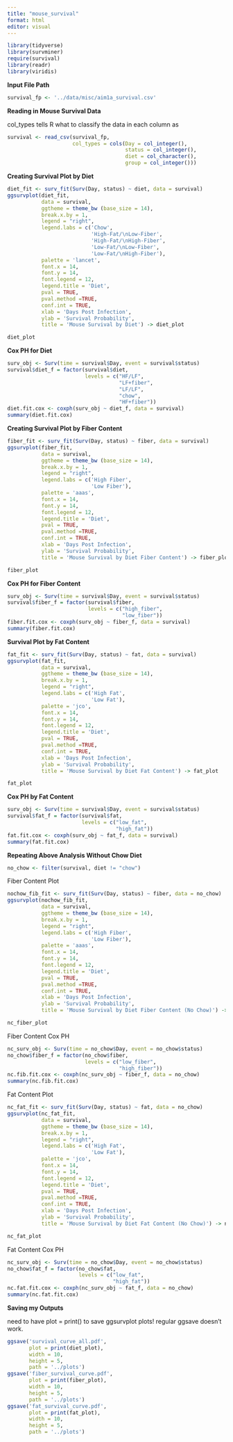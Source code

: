 ```yaml
---
title: "mouse_survival"
format: html
editor: visual
---
```


```r
library(tidyverse)
library(survminer)
require(survival)
library(readr)
library(viridis)
```

**Input File Path**

```r
survival_fp <- '../data/misc/aim1a_survival.csv'
```

**Reading in Mouse Survival Data**

col_types tells R what to classify the data in each column as

```r
survival <- read_csv(survival_fp,
                     col_types = cols(Day = col_integer(),
                                      status = col_integer(), 
                                      diet = col_character(),
                                      group = col_integer()))

```

**Creating Survival Plot by Diet**

```r
diet_fit <- surv_fit(Surv(Day, status) ~ diet, data = survival)
ggsurvplot(diet_fit, 
           data = survival,
           ggtheme = theme_bw (base_size = 14),
           break.x.by = 1,
           legend = "right",
           legend.labs = c('Chow', 
                           'High-Fat/\nLow-Fiber', 
                           'High-Fat/\nHigh-Fiber', 
                           'Low-Fat/\nLow-Fiber',
                           'Low-Fat/\nHigh-Fiber'),
           palette = 'lancet',
           font.x = 14, 
           font.y = 14, 
           font.legend = 12,
           legend.title = 'Diet',
           pval = TRUE, 
           pval.method =TRUE, 
           conf.int = TRUE, 
           xlab = 'Days Post Infection',
           ylab = 'Survival Probability',
           title = 'Mouse Survival by Diet') -> diet_plot

diet_plot
```

**Cox PH for Diet**

```r
surv_obj <- Surv(time = survival$Day, event = survival$status)
survival$diet_f = factor(survival$diet, 
                         levels = c("HF/LF", 
                                    "LF+fiber",
                                    "LF/LF", 
                                    "chow", 
                                    "HF+fiber"))
diet.fit.cox <- coxph(surv_obj ~ diet_f, data = survival)
summary(diet.fit.cox)
```

**Creating Survival Plot by Fiber Content**

```r
fiber_fit <- surv_fit(Surv(Day, status) ~ fiber, data = survival)
ggsurvplot(fiber_fit, 
           data = survival,
           ggtheme = theme_bw (base_size = 14),
           break.x.by = 1,
           legend = "right",
           legend.labs = c('High Fiber',
                           'Low Fiber'),
           palette = 'aaas',
           font.x = 14, 
           font.y = 14, 
           font.legend = 12,
           legend.title = 'Diet',
           pval = TRUE, 
           pval.method =TRUE, 
           conf.int = TRUE, 
           xlab = 'Days Post Infection',
           ylab = 'Survival Probability',
           title = 'Mouse Survival by Diet Fiber Content') -> fiber_plot

fiber_plot
```

**Cox PH for Fiber Content**

```r
surv_obj <- Surv(time = survival$Day, event = survival$status)
survival$fiber_f = factor(survival$fiber, 
                          levels = c("high_fiber", 
                                     "low_fiber"))
fiber.fit.cox <- coxph(surv_obj ~ fiber_f, data = survival)
summary(fiber.fit.cox)
```

**Survival Plot by Fat Content**

```r
fat_fit <- surv_fit(Surv(Day, status) ~ fat, data = survival)
ggsurvplot(fat_fit, 
           data = survival,
           ggtheme = theme_bw (base_size = 14),
           break.x.by = 1,
           legend = "right",
           legend.labs = c('High Fat',
                           'Low Fat'),
           palette = 'jco',
           font.x = 14, 
           font.y = 14, 
           font.legend = 12,
           legend.title = 'Diet',
           pval = TRUE, 
           pval.method =TRUE, 
           conf.int = TRUE, 
           xlab = 'Days Post Infection',
           ylab = 'Survival Probability',
           title = 'Mouse Survival by Diet Fat Content') -> fat_plot

fat_plot
```

**Cox PH by Fat Content**

```r
surv_obj <- Surv(time = survival$Day, event = survival$status)
survival$fat_f = factor(survival$fat, 
                        levels = c("low_fat", 
                                   "high_fat"))
fat.fit.cox <- coxph(surv_obj ~ fat_f, data = survival)
summary(fat.fit.cox)
```

**Repeating Above Analysis Without Chow Diet**

```r
no_chow <- filter(survival, diet != "chow")
```

Fiber Content Plot

```r
nochow_fib_fit <- surv_fit(Surv(Day, status) ~ fiber, data = no_chow)
ggsurvplot(nochow_fib_fit, 
           data = survival,
           ggtheme = theme_bw (base_size = 14),
           break.x.by = 1,
           legend = "right",
           legend.labs = c('High Fiber',
                           'Low Fiber'),
           palette = 'aaas',
           font.x = 14, 
           font.y = 14, 
           font.legend = 12,
           legend.title = 'Diet',
           pval = TRUE, 
           pval.method =TRUE, 
           conf.int = TRUE, 
           xlab = 'Days Post Infection',
           ylab = 'Survival Probability',
           title = 'Mouse Survival by Diet Fiber Content (No Chow)') -> nc_fiber_plot

nc_fiber_plot
```

Fiber Content Cox PH

```r
nc_surv_obj <- Surv(time = no_chow$Day, event = no_chow$status)
no_chow$fiber_f = factor(no_chow$fiber, 
                         levels = c("low_fiber", 
                                    "high_fiber"))
nc.fib.fit.cox <- coxph(nc_surv_obj ~ fiber_f, data = no_chow)
summary(nc.fib.fit.cox)
```

Fat Content Plot

```r
nc_fat_fit <- surv_fit(Surv(Day, status) ~ fat, data = no_chow)
ggsurvplot(nc_fat_fit, 
           data = survival,
           ggtheme = theme_bw (base_size = 14),
           break.x.by = 1,
           legend = "right",
           legend.labs = c('High Fat',
                           'Low Fat'),
           palette = 'jco',
           font.x = 14, 
           font.y = 14, 
           font.legend = 12,
           legend.title = 'Diet',
           pval = TRUE, 
           pval.method =TRUE, 
           conf.int = TRUE, 
           xlab = 'Days Post Infection',
           ylab = 'Survival Probability',
           title = 'Mouse Survival by Diet Fat Content (No Chow)') -> nc_fat_plot

nc_fat_plot
```

Fat Content Cox PH

```r
nc_surv_obj <- Surv(time = no_chow$Day, event = no_chow$status)
no_chow$fat_f = factor(no_chow$fat, 
                       levels = c("low_fat", 
                                  "high_fat"))
nc.fat.fit.cox <- coxph(nc_surv_obj ~ fat_f, data = no_chow)
summary(nc.fat.fit.cox)
```

**Saving my Outputs**

need to have plot = print() to save ggsurvplot plots! regular ggsave doesn't work.

```r
ggsave('survival_curve_all.pdf',
       plot = print(diet_plot),
       width = 10,
       height = 5,
       path = '../plots')
ggsave('fiber_survival_curve.pdf',
       plot = print(fiber_plot),
       width = 10,
       height = 5,
       path = '../plots')
ggsave('fat_survival_curve.pdf',
       plot = print(fat_plot),
       width = 10,
       height = 5,
       path = '../plots')
```
